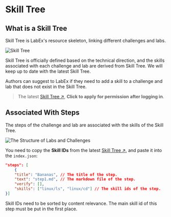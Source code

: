 # Skill Tree

## What is a Skill Tree

Skill Tree is LabEx's resource skeleton, linking different challenges and labs.

![Skill Tree](.github/assets/skill-tree.png)

Skill Tree is officially defined based on the technical direction, and the skills associated with each challenge and lab are derived from Skill Tree. We will keep up to date with the latest Skill Tree.

Authors can suggest to LabEx if they need to add a skill to a challenge and lab that does not exist in the Skill Tree.

> The latest [Skill Tree ↗](https://labex-dev.feishu.cn/base/bascnNz4Nqjqgqm1Nm5AYke6xxb), **Click to apply for permission after logging in**.

## Associated With Steps

The steps of the challenge and lab are associated with the skills of the Skill Tree.

![The Structure of Labs and Challenges](.github/assets/basic-resource-structure.png)

You need to copy the **Skill IDs** from the latest [Skill Tree ↗](https://labex-dev.feishu.cn/base/bascnNz4Nqjqgqm1Nm5AYke6xxb), and paste it into the `index.json`:

```json copy
"steps": [
    {
    "title": "Bananas", // The title of the step.
    "text": "step1.md", // The markdown file of the step.
    "verify": [],
    "skills": ["linux/ls", "linux/cd"] // The skill ids of the step.
}]
```

Skill IDs need to be sorted by content relevance. The main skill id of this step must be put in the first place.
